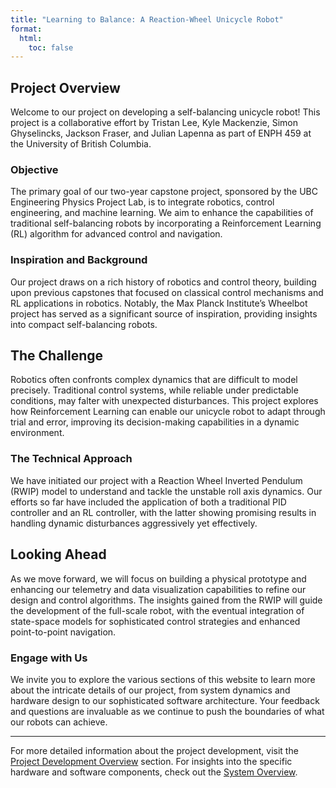 ```yaml
---
title: "Learning to Balance: A Reaction-Wheel Unicycle Robot"
format:
  html:
    toc: false
---
```


## Project Overview

Welcome to our project on developing a self-balancing unicycle robot! This project is a collaborative effort by Tristan Lee, Kyle Mackenzie, Simon Ghyselincks, Jackson Fraser, and Julian Lapenna as part of ENPH 459 at the University of British Columbia.

### Objective

The primary goal of our two-year capstone project, sponsored by the UBC Engineering Physics Project Lab, is to integrate robotics, control engineering, and machine learning. We aim to enhance the capabilities of traditional self-balancing robots by incorporating a Reinforcement Learning (RL) algorithm for advanced control and navigation.

### Inspiration and Background

Our project draws on a rich history of robotics and control theory, building upon previous capstones that focused on classical control mechanisms and RL applications in robotics. Notably, the Max Planck Institute’s Wheelbot project has served as a significant source of inspiration, providing insights into compact self-balancing robots.

## The Challenge

Robotics often confronts complex dynamics that are difficult to model precisely. Traditional control systems, while reliable under predictable conditions, may falter with unexpected disturbances. This project explores how Reinforcement Learning can enable our unicycle robot to adapt through trial and error, improving its decision-making capabilities in a dynamic environment.

### The Technical Approach

We have initiated our project with a Reaction Wheel Inverted Pendulum (RWIP) model to understand and tackle the unstable roll axis dynamics. Our efforts so far have included the application of both a traditional PID controller and an RL controller, with the latter showing promising results in handling dynamic disturbances aggressively yet effectively.

## Looking Ahead

As we move forward, we will focus on building a physical prototype and enhancing our telemetry and data visualization capabilities to refine our design and control algorithms. The insights gained from the RWIP will guide the development of the full-scale robot, with the eventual integration of state-space models for sophisticated control strategies and enhanced point-to-point navigation.

### Engage with Us

We invite you to explore the various sections of this website to learn more about the intricate details of our project, from system dynamics and hardware design to our sophisticated software architecture. Your feedback and questions are invaluable as we continue to push the boundaries of what our robots can achieve.

---

For more detailed information about the project development, visit the [Project Development Overview](./project-development-overview.qmd) section. For insights into the specific hardware and software components, check out the [System Overview](./system-overview.qmd).

